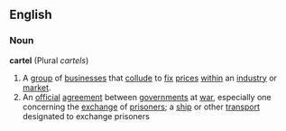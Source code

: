 ==English==
===Noun===
'''cartel''' (Plural ''cartels'')
# A [[group]] of [[business]]es that [[collude]] to [[fix]] [[price]]s [[within]] an [[industry]] or [[market]].
# An [[official]] [[agreement]] between [[government]]s at [[war]], especially one concerning the [[exchange]] of [[prisoner]]s; a [[ship]] or other [[transport]] designated to exchange prisoners